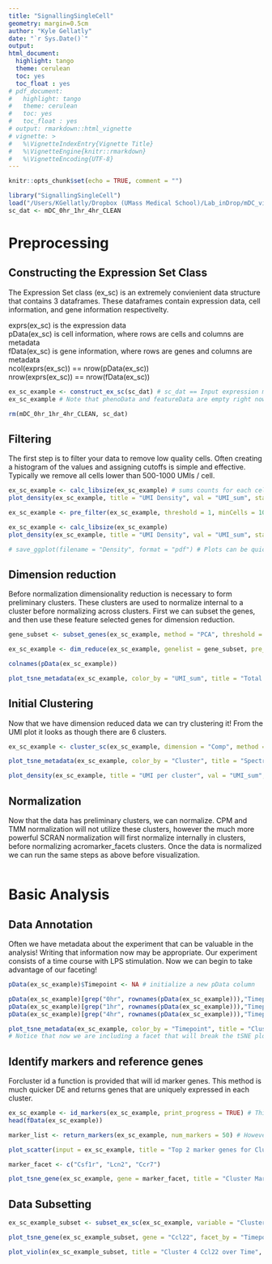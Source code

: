 ```yaml
---
title: "SignallingSingleCell"
geometry: margin=0.5cm
author: "Kyle Gellatly"
date: "`r Sys.Date()`"
output:
html_document:
  highlight: tango
  theme: cerulean
  toc: yes
  toc_float : yes
# pdf_document:
#   highlight: tango
#   theme: cerulean
#   toc: yes
#   toc_float : yes
# output: rmarkdown::html_vignette
# vignette: >
#   %\VignetteIndexEntry{Vignette Title}
#   %\VignetteEngine{knitr::rmarkdown}
#   %\VignetteEncoding{UTF-8}
---
```


```r
knitr::opts_chunk$set(echo = TRUE, comment = "")
```


```r
library("SignallingSingleCell")
load("/Users/KGellatly/Dropbox (UMass Medical School)/Lab_inDrop/mDC_vignette_data/mDC_0hr_1hr_4hr_CLEAN.Rdata") # this in in the Lab_inDrop folder so anyone can access it!!
sc_dat <- mDC_0hr_1hr_4hr_CLEAN
```

# Preprocessing  

## Constructing the Expression Set Class  

The Expression Set class (ex_sc) is an extremely convienient data structure that contains 3 dataframes. These dataframes contain expression data, cell information, and gene information respectivelty. 

exprs(ex_sc) is the expression data  
pData(ex_sc) is cell information, where rows are cells and columns are metadata  
fData(ex_sc) is gene information, where rows are genes and columns are metadata  
ncol(exprs(ex_sc)) == nrow(pData(ex_sc))  
nrow(exprs(ex_sc)) == nrow(fData(ex_sc))  

```r
ex_sc_example <- construct_ex_sc(sc_dat) # sc_dat == Input expression matrix. This is the only function that does not take the Expression Set Class as an input
ex_sc_example # Note that phenoData and featureData are empty right now!
```

```r
rm(mDC_0hr_1hr_4hr_CLEAN, sc_dat)
```

## Filtering

The first step is to filter your data to remove low quality cells. Often creating a histogram of the values and assigning cutoffs is simple and effective. Typically we remove all cells lower than 500-1000 UMIs / cell.

```r
ex_sc_example <- calc_libsize(ex_sc_example) # sums counts for each cell
plot_density(ex_sc_example, title = "UMI Density", val = "UMI_sum", statistic = "mean") # Density function. Note how many low UMI count cells are in the data!

ex_sc_example <- pre_filter(ex_sc_example, threshold = 1, minCells = 10, minUMI = 1000, maxUMI = 10000, print_progress=TRUE) # filters cells and genes

ex_sc_example <- calc_libsize(ex_sc_example)
plot_density(ex_sc_example, title = "UMI Density", val = "UMI_sum", statistic = "mean")  

# save_ggplot(filename = "Density", format = "pdf") # Plots can be quickly and easily saved!
```

## Dimension reduction

Before normalization dimensionality reduction is necessary to form preliminary clusters. These clusters are used to normalize internal to a cluster before normalizing across clusters. First we can subset the genes, and then use these feature selected genes for dimension reduction.

```r
gene_subset <- subset_genes(ex_sc_example, method = "PCA", threshold = 1, minCells = 30, nComp = 10, cutoff = 0.85) # 3 available methods for selecting genes

ex_sc_example <- dim_reduce(ex_sc_example, genelist = gene_subset, pre_reduce = "iPCA", nComp = 15, tSNE_perp = 30, iterations = 500, print_progress=TRUE)  # 3 available methods for dimensionality reduction

colnames(pData(ex_sc_example))

plot_tsne_metadata(ex_sc_example, color_by = "UMI_sum", title = "Total UMIs per cell") 

```

## Initial Clustering

Now that we have dimension reduced data we can try clustering it! From the UMI plot it looks as though there are 6 clusters.

```r
ex_sc_example <- cluster_sc(ex_sc_example, dimension = "Comp", method = "spectral", num_clust = 6) # 2 clustering algorithms can be performed on 2d plots or PCA / ICA components

plot_tsne_metadata(ex_sc_example, color_by = "Cluster", title = "Spectral Cluster on iPCA components") # this function is flexible for plotting any data onto a 2d tsne mapping

plot_density(ex_sc_example, title = "UMI per cluster", val = "UMI_sum", color_by = "Cluster", statistic = "mean")
```

## Normalization

Now that the data has preliminary clusters, we can normalize. CPM and TMM normalization will not utilize these clusters, however the much more powerful SCRAN normalization will first normalize internally in clusters, before normalizing acromarker_facets clusters. Once the data is normalized we can run the same steps as above before visualization.

```r
```

# Basic Analysis

## Data Annotation

Often we have metadata about the experiment that can be valuable in the analysis! Writing that information now may be appropriate. Our experiment consists of a time course with LPS stimulation. Now we can begin to take advantage of our faceting!

```r
pData(ex_sc_example)$Timepoint <- NA # initialize a new pData column

pData(ex_sc_example)[grep("0hr", rownames(pData(ex_sc_example))),"Timepoint"] <- "0hr"
pData(ex_sc_example)[grep("1hr", rownames(pData(ex_sc_example))),"Timepoint"] <- "1hr"
pData(ex_sc_example)[grep("4hr", rownames(pData(ex_sc_example))),"Timepoint"] <- "4hr"

plot_tsne_metadata(ex_sc_example, color_by = "Timepoint", title = "Clusters over Time", facet_by = "Cluster")
# Notice that now we are including a facet that will break the tSNE plot into smaller plots, one each for the variable. From this we can see that some clusters are forming based on timepoint, while others contain multiple timepoints.
```

## Identify markers and reference genes

Forcluster id a function is provided that will id marker genes. This method is much quicker DE and returns genes that are uniquely expressed in each cluster.

```r
ex_sc_example <- id_markers(ex_sc_example, print_progress = TRUE) # This is a quick method to find good markers genes for cell identification. These genes get written to fData()
head(fData(ex_sc_example))

marker_list <- return_markers(ex_sc_example, num_markers = 50) # However returning the genes as a list can be helpful

plot_scatter(input = ex_sc_example, title = "Top 2 marker genes for Cluster 3", gene1 = marker_list$Cluster3[1], gene2 = marker_list$Cluster3[2], facet_by = "Cluster", color_by = "Cluster") # A scater plotting function. Note the correlation of the marker genes.

marker_facet <- c("Csf1r", "Lcn2", "Ccr7")

plot_tsne_gene(ex_sc_example, gene = marker_facet, title = "Cluster Markers", density = TRUE)
```

## Data Subsetting

```r
ex_sc_example_subset <- subset_ex_sc(ex_sc_example, variable = "Cluster", select = c("Cluster1")) #subsetting can be very handy! If needed chain together several rounds of subsetting.

plot_tsne_gene(ex_sc_example_subset, gene = "Ccl22", facet_by = "Timepoint", title = "Cluster 4 Tnf over Time", density = TRUE) # this function is flexible for plotting any data onto a 2d tsne mapping

plot_violin(ex_sc_example_subset, title = "Cluster 4 Ccl22 over Time", gene = "Ccl22", facet_by = "Cluster", color_by = "Timepoint")

```
